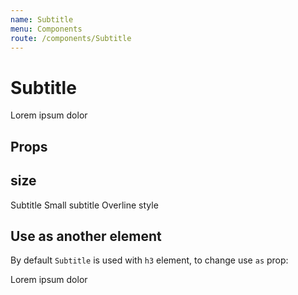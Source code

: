 ```yaml
---
name: Subtitle
menu: Components
route: /components/Subtitle
---
```



# Subtitle

<Playground>
    <Subtitle>Lorem ipsum dolor</Subtitle>
</Playground>

## Props

<Props of={Subtitle} />

## size

<Playground>
    <Subtitle>Subtitle</Subtitle>
    <Subtitle small>Small subtitle</Subtitle>
    <Subtitle overline>Overline style</Subtitle>
</Playground>

## Use as another element

By default `Subtitle` is used with `h3` element, to change use `as` prop:

<Playground>
    <Subtitle as="h5" size="h5">Lorem ipsum dolor</Subtitle>
</Playground>